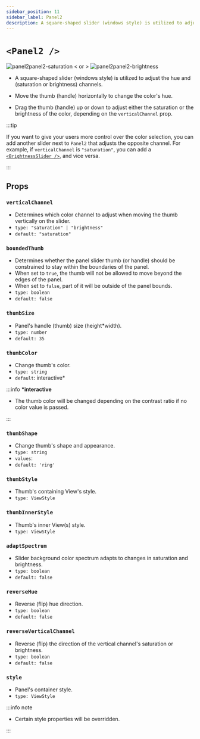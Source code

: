 ```yaml
---
sidebar_position: 11
sidebar_label: Panel2
description: A square-shaped slider (windows style) is utilized to adjust the hue and saturation channels.
---
```


# `<Panel2 />`

![panel2panel2-saturation](../../../images/panel2-saturation.png) < or > ![panel2panel2-brightness](../../../images/panel2-brightness.png)

- A square-shaped slider (windows style) is utilized to adjust the hue and (saturation or brightness) channels.

- Move the thumb (handle) horizontally to change the color's hue.

- Drag the thumb (handle) up or down to adjust either the saturation or the brightness of the color, depending on the `verticalChannel` prop.

:::tip

If you want to give your users more control over the color selection, you can add another slider next to `Panel2` that adjusts the opposite channel. For example, if `verticalChannel` is `"saturation"`, you can add a [`<BrightnessSlider />`](./BrightnessSlider), and vice versa.

:::

## Props

### `verticalChannel`

- Determines which color channel to adjust when moving the thumb vertically on the slider.
- `type: "saturation" | "brightness"`
- `default: "saturation"`

### `boundedThumb`

- Determines whether the panel slider thumb (or handle) should be constrained to stay within the boundaries of the panel.
- When set to `true`, the thumb will not be allowed to move beyond the edges of the panel.
- When set to `false`, part of it will be outside of the panel bounds.
- `type: boolean`
- `default: false`

### `thumbSize`

- Panel's handle (thumb) size (height\*width).
- `type: number`
- `default: 35`

### `thumbColor`

- Change thumb's color.
- `type: string`
- `default`: interactive\*

:::info **\*interactive**

- The thumb color will be changed depending on the contrast ratio if no color value is passed.

:::

### `thumbShape`

- Change thumb's shape and appearance.
- `type: string`
- `values`: <shapes/>
- `default: 'ring'`

### `thumbStyle`

- Thumb's containing View's style.
- `type: ViewStyle`

### `thumbInnerStyle`

- Thumb's inner View(s) style.
- `type: ViewStyle`


<RenderThumb />

### `adaptSpectrum`

- Slider background color spectrum adapts to changes in saturation and brightness.
- `type: boolean`
- `default: false`

### `reverseHue`

- Reverse (flip) hue direction.
- `type: boolean`
- `default: false`

### `reverseVerticalChannel`

- Reverse (flip) the direction of the vertical channel's saturation or brightness.
- `type: boolean`
- `default: false`

### `style`

- Panel's container style.
- `type: ViewStyle`

:::info note

- Certain style properties will be overridden.

:::
